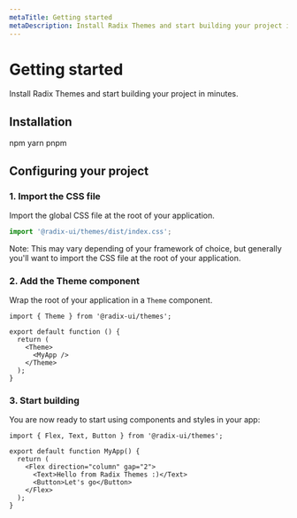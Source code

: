 ```yaml
---
metaTitle: Getting started
metaDescription: Install Radix Themes and start building your project in minutes
---
```


# Getting started

<Description>
  Install Radix Themes and start building your project in minutes.
</Description>

## Installation

<Tabs defaultValue="npm" my="5">
  <TabsList>
    <TabsTrigger value="npm">npm</TabsTrigger>
    <TabsTrigger value="yarn">yarn</TabsTrigger>
    <TabsTrigger value="pnpm">pnpm</TabsTrigger>
  </TabsList>
  <TabsContent value="npm">
    <CodeBlock language="bash" value="npm install @radix-ui/themes" />
  </TabsContent>
  <TabsContent value="yarn">
    <CodeBlock language="bash" value="yarn add @radix-ui/themes" />
  </TabsContent>
  <TabsContent value="pnpm">
    <CodeBlock language="bash" value="pnpm install @radix-ui/themes" />
  </TabsContent>
</Tabs>

## Configuring your project

### 1. Import the CSS file

Import the global CSS file at the root of your application.

```ts
import '@radix-ui/themes/dist/index.css';
```

<Note>
  Note: This may vary depending of your framework of choice, but generally
  you'll want to import the CSS file at the root of your application.
</Note>

### 2. Add the Theme component

Wrap the root of your application in a `Theme` component.

```tsx
import { Theme } from '@radix-ui/themes';

export default function () {
  return (
    <Theme>
      <MyApp />
    </Theme>
  );
}
```

### 3. Start building

You are now ready to start using components and styles in your app:

```tsx
import { Flex, Text, Button } from '@radix-ui/themes';

export default function MyApp() {
  return (
    <Flex direction="column" gap="2">
      <Text>Hello from Radix Themes :)</Text>
      <Button>Let's go</Button>
    </Flex>
  );
}
```
